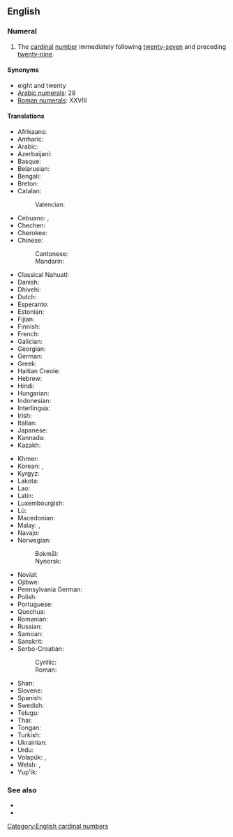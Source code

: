 ==English==
{{number box|en|28}}

===Numeral===
{{head|en|numeral}}

# The [[cardinal]] [[number]] immediately following [[twenty-seven]] and preceding [[twenty-nine]].

====Synonyms====
* eight and twenty
* [[w:Arabic numerals|Arabic numerals]]: 28
* [[w:Roman numerals|Roman numerals]]: XXVIII

====Translations====
{{trans-top|number}}
* Afrikaans: {{t+|af|agt-en-twintig}}
* Amharic: {{t|am|ሃያ ስምንት}}
* Arabic: {{t|ar|ثَمَانِيَة وَعِشْرُون|tr=ṯamāniya wa-ʿišrūn}}
* Azerbaijani: {{t+|az|iyirmi səkkiz}}
* Basque: {{t+|eu|hogeita zortzi}}
* Belarusian: {{t|be|два́ццаць во́сем}}
* Bengali: {{t|bn|আঠাশ}}
* Breton: {{t|br|eizh-warn-ugent}}
* Catalan: {{t+|ca|vint-i-vuit}}
*: Valencian: {{t+|ca|vint-i-huit}}
* Cebuano: {{t|ceb|kawhaa'g walo}}, {{t|ceb|baynete otso}}
* Chechen: {{t|ce|ткъе бархӏ}}
* Cherokee: {{t|chr|ᏔᎵᏍᎪ ᏧᏁᎳ}}
* Chinese:
*: Cantonese: {{t|yue|二十八|tr=ji6 sap6 baat3}}
*: Mandarin: {{t|cmn|二十八|tr=èrshíbā}}
* Classical Nahuatl: {{t|nci|cempōhualli onchicuēyi}}
* Danish: {{t|da|otteogtyve}}
* Dhivehi: {{t|dv|އަށާވީސް}}
* Dutch: {{t+|nl|achtentwintig}}
* Esperanto: {{t|eo|dudek ok}}
* Estonian: {{t+|et|kakskümmend kaheksa}}
* Fijian: {{t|fj|ruasagavulu ka walu}}
* Finnish: {{t|fi|kaksikymmentäkahdeksan}}
* French: {{t+|fr|vingt-huit|m}}
* Galician: {{t+|gl|vinte e oito}}
* Georgian: {{t|ka|ოცდარვა}}
* German: {{t|de|achtundzwanzig}}
* Greek: {{t|el|είκοσι-οκτώ}}
* Haitian Creole: {{t|ht|ventuit}}
* Hebrew: {{t|he|עשרים־ושמנה|tr=esrím və-shmoná}}
* Hindi: {{t+|hi|अट्ठाईस}}
* Hungarian: {{t+|hu|huszonnyolc}}
* Indonesian: {{t|id|dua puluh delapan}}
* Interlingua: {{t|ia|vinti-octo}}
* Irish: {{t|ga|fiche a hocht}}
* Italian: {{t+|it|ventotto}}
* Japanese: {{t|ja|二十八|tr=nijūhachi}}
* Kannada: {{t|kn|ಇಪ್ಪತ್ತೆಂಟು}}
* Kazakh: {{t|kk|жиырма сегіз}}
{{trans-mid}}
* Khmer: {{t|km|ម្ភៃ​ប្រាំបី|tr=mpʰey pram bəy}}
* Korean: {{t|ko|스물여덟}}, {{t+|ko|이십팔}}
* Kyrgyz: {{t|ky|жыйырма сегиз}}
* Lakota: {{t|lkt|wikčémna núŋpa aké šaglóǧaŋ}}
* Lao: {{t|lo|ຊາວແປດ}}
* Latin: {{t|la|duodetriginta}}
* Luxembourgish: {{t|lb|aachtanzwanzeg}}
* Lü: {{t|khb|ᦌᦱᧁᦶᦔᧆᧈ}}
* Macedonian: {{t|mk|два́есет и о́сум}}
* Malay: {{t|ms|dua puluh lapan}}, {{t|ms|lapan likur}}
* Navajo: {{t|nv|naadįįtseebíí}}
* Norwegian:
*: Bokmål: {{t|no|tjueåtte}}
*: Nynorsk: {{t|nn|tjueåtte}}
* Novial: {{t|nov|duanti-ot}}
* Ojibwe: {{t|oj|niishtana-ashi-nishwaaswi}}
* Pennsylvania German: {{t|pdc|acht un zwansich}}
* Polish: {{t|pl|dwadzieścia osiem}}
* Portuguese: {{t|pt|vinte e oito|m}}
* Quechua: {{t|qu|iskay chunka pusaqniyuq}}
* Romanian: {{t|ro|douăzeci și opt}}
* Russian: {{t+|ru|два́дцать во́семь}}
* Samoan: {{t|sm|luasefulu valu}}
* Sanskrit: {{t+|sa|अष्टाविंशति|f}}
* Serbo-Croatian:
*: Cyrillic: {{t|sh|двадесет и осам}}
*: Roman: {{t|sh|dvadeset i osam}}
* Shan: {{t|shn|သၢဝ်းပႅတ်ႇ}}
* Slovene: {{t|sl|osemindvajset}}
* Spanish: {{t+|es|veintiocho}}
* Swedish: {{t+|sv|tjugoåtta}}
* Telugu: {{t|te|ఇరవై ఎనిమిది}}
* Thai: {{t|th|ยี่สิบแปด}}
* Tongan: {{t|to|uofulu mā valu}}
* Turkish: {{t+|tr|yirmi sekiz}}
* Ukrainian: {{t|uk|два́дцять ві́сім}}
* Urdu: {{t+|ur|اٹھائیس|tr=aṭṭhāīs}}
* Volapük: {{t|vo|teldegjöl}}, {{t|vo|telsejöl}} {{qualifier|older term|obsolete}}
* Welsh: {{t|cy|wyth ar hugain}} {{qualifier|vigesimal, traditional}}, {{t|cy|dau ddeg wyth}} {{qualifier|decimal}}
* Yup'ik: {{t|esu|yuinaq pingayunlegen}}
{{trans-bottom}}

===See also===
* {{l|en|twenty-seven}}
* {{l|en|twenty-nine}}

[[Category:English cardinal numbers]]